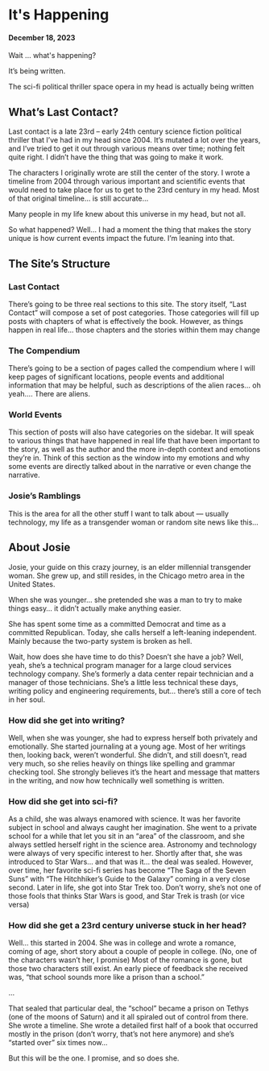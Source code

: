 # It's Happening

#### December 18, 2023

Wait ... what's happening?

It’s being written.

The sci-fi political thriller space opera in my head is actually being written

## What’s Last Contact?
Last contact is a late 23rd – early 24th century science fiction political thriller that I’ve had in my head since 2004. It’s mutated a lot over the years, and I’ve tried to get it out through various means over time; nothing felt quite right. I didn’t have the thing that was going to make it work.

The characters I originally wrote are still the center of the story. I wrote a timeline from 2004 through various important and scientific events that would need to take place for us to get to the 23rd century in my head. Most of that original timeline… is still accurate…

Many people in my life knew about this universe in my head, but not all.

So what happened? Well… I had a moment the thing that makes the story unique is how current events impact the future. I’m leaning into that.

## The Site’s Structure
### Last Contact
There’s going to be three real sections to this site. The story itself, “Last Contact” will compose a set of post categories. Those categories will fill up posts with chapters of what is effectively the book. However, as things happen in real life… those chapters and the stories within them may change

### The Compendium
There’s going to be a section of pages called the compendium where I will keep pages of significant locations, people events and additional information that may be helpful, such as descriptions of the alien races… oh yeah…. There are aliens.

### World Events
This section of posts will also have categories on the sidebar. It will speak to various things that have happened in real life that have been important to the story, as well as the author and the more in-depth context and emotions they’re in. Think of this section as the window into my emotions and why some events are directly talked about in the narrative or even change the narrative.

### Josie’s Ramblings
This is the area for all the other stuff I want to talk about — usually technology, my life as a transgender woman or random site news like this…

## About Josie
Josie, your guide on this crazy journey, is an elder millennial transgender woman. She grew up, and still resides, in the Chicago metro area in the United States.

When she was younger… she pretended she was a man to try to make things easy… it didn’t actually make anything easier.

She has spent some time as a committed Democrat and time as a committed Republican. Today, she calls herself a left-leaning independent. Mainly because the two-party system is broken as hell.

Wait, how does she have time to do this? Doesn’t she have a job? Well, yeah, she’s a technical program manager for a large cloud services technology company. She’s formerly a data center repair technician and a manager of those technicians. She’s a little less technical these days, writing policy and engineering requirements, but… there’s still a core of tech in her soul.

### How did she get into writing?
Well, when she was younger, she had to express herself both privately and emotionally. She started journaling at a young age. Most of her writings then, looking back, weren’t wonderful. She didn’t, and still doesn’t, read very much, so she relies heavily on things like spelling and grammar checking tool. She strongly believes it’s the heart and message that matters in the writing, and now how technically well something is written.

### How did she get into sci-fi?
As a child, she was always enamored with science. It was her favorite subject in school and always caught her imagination. She went to a private school for a while that let you sit in an “area” of the classroom, and she always settled herself right in the science area. Astronomy and technology were always of very specific interest to her. Shortly after that, she was introduced to Star Wars… and that was it… the deal was sealed. However, over time, her favorite sci-fi series has become “The Saga of the Seven Suns” with “The Hitchhiker’s Guide to the Galaxy” coming in a very close second. Later in life, she got into Star Trek too. Don’t worry, she’s not one of those fools that thinks Star Wars is good, and Star Trek is trash (or vice versa)

### How did she get a 23rd century universe stuck in her head?
Well… this started in 2004. She was in college and wrote a romance, coming of age, short story about a couple of people in college. (No, one of the characters wasn’t her, I promise) Most of the romance is gone, but those two characters still exist. An early piece of feedback she received was, “that school sounds more like a prison than a school.”

…

That sealed that particular deal, the “school” became a prison on Tethys (one of the moons of Saturn) and it all spiraled out of control from there. She wrote a timeline. She wrote a detailed first half of a book that occurred mostly in the prison (don’t worry, that’s not here anymore) and she’s “started over” six times now…

But this will be the one. I promise, and so does she.